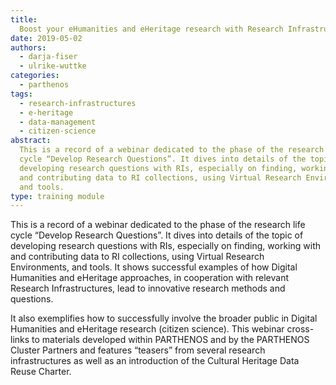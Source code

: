 ```yaml
---
title:
  Boost your eHumanities and eHeritage research with Research Infrastructures
date: 2019-05-02
authors:
  - darja-fiser
  - ulrike-wuttke
categories:
  - parthenos
tags:
  - research-infrastructures
  - e-heritage
  - data-management
  - citizen-science
abstract:
  This is a record of a webinar dedicated to the phase of the research life
  cycle “Develop Research Questions”. It dives into details of the topic of
  developing research questions with RIs, especially on finding, working with
  and contributing data to RI collections, using Virtual Research Environments,
  and tools.
type: training module
---
```


This is a record of a webinar dedicated to the phase of the research life cycle
“Develop Research Questions”. It dives into details of the topic of developing
research questions with RIs, especially on finding, working with and
contributing data to RI collections, using Virtual Research Environments, and
tools. It shows successful examples of how Digital Humanities and eHeritage
approaches, in cooperation with relevant Research Infrastructures, lead to
innovative research methods and questions.

It also exemplifies how to successfully involve the broader public in Digital
Humanities and eHeritage research (citizen science). This webinar cross-links to
materials developed within PARTHENOS and by the PARTHENOS Cluster Partners and
features “teasers” from several research infrastructures as well as an
introduction of the Cultural Heritage Data Reuse Charter.

<CTA
  title="Interested in learning more?"
  subtitle="Check out Boost your eHumanities and eHeritage research with Research Infrastructures on PARTHENOS"
  url="https://training.parthenos-project.eu/sample-page/ehumanities-eheritage-webinar-series/webinar-boost-your-ehumanities-and-eheritage-research-with-research-infrastructures/"
/>
